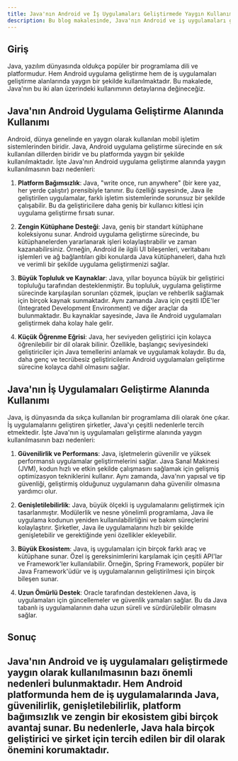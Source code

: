 ```yaml
---
title: Java'nın Android ve İş Uygulamaları Geliştirmede Yaygın Kullanımı
description: Bu blog makalesinde, Java'nın Android ve iş uygulamaları geliştirme alanında neden yaygın bir şekilde kullanıldığına odaklanacağız.
---
```


## Giriş

Java, yazılım dünyasında oldukça popüler bir programlama dili ve platformudur. Hem Android uygulama geliştirme hem de iş uygulamaları geliştirme alanlarında yaygın bir şekilde kullanılmaktadır. Bu makalede, Java'nın bu iki alan üzerindeki kullanımının detaylarına değineceğiz.

## Java'nın Android Uygulama Geliştirme Alanında Kullanımı

Android, dünya genelinde en yaygın olarak kullanılan mobil işletim sistemlerinden biridir. Java, Android uygulama geliştirme sürecinde en sık kullanılan dillerden biridir ve bu platformda yaygın bir şekilde kullanılmaktadır. İşte Java'nın Android uygulama geliştirme alanında yaygın kullanılmasının bazı nedenleri:

1. **Platform Bağımsızlık**: Java, "write once, run anywhere" (bir kere yaz, her yerde çalıştır) prensibiyle tanınır. Bu özelliği sayesinde, Java ile geliştirilen uygulamalar, farklı işletim sistemlerinde sorunsuz bir şekilde çalışabilir. Bu da geliştiricilere daha geniş bir kullanıcı kitlesi için uygulama geliştirme fırsatı sunar.

2. **Zengin Kütüphane Desteği**: Java, geniş bir standart kütüphane koleksiyonu sunar. Android uygulama geliştirme sürecinde, bu kütüphanelerden yararlanarak işleri kolaylaştırabilir ve zaman kazanabilirsiniz. Örneğin, Android ile ilgili UI bileşenleri, veritabanı işlemleri ve ağ bağlantıları gibi konularda Java kütüphaneleri, daha hızlı ve verimli bir şekilde uygulama geliştirmenizi sağlar.

3. **Büyük Topluluk ve Kaynaklar**: Java, yıllar boyunca büyük bir geliştirici topluluğu tarafından desteklenmiştir. Bu topluluk, uygulama geliştirme sürecinde karşılaşılan sorunları çözmek, ipuçları ve rehberlik sağlamak için birçok kaynak sunmaktadır. Aynı zamanda Java için çeşitli IDE'ler (Integrated Development Environment) ve diğer araçlar da bulunmaktadır. Bu kaynaklar sayesinde, Java ile Android uygulamaları geliştirmek daha kolay hale gelir.

4. **Küçük Öğrenme Eğrisi**: Java, her seviyeden geliştirici için kolayca öğrenilebilir bir dil olarak bilinir. Özellikle, başlangıç seviyesindeki geliştiriciler için Java temellerini anlamak ve uygulamak kolaydır. Bu da, daha genç ve tecrübesiz geliştiricilerin Android uygulamaları geliştirme sürecine kolayca dahil olmasını sağlar.

## Java'nın İş Uygulamaları Geliştirme Alanında Kullanımı

Java, iş dünyasında da sıkça kullanılan bir programlama dili olarak öne çıkar. İş uygulamalarını geliştiren şirketler, Java'yı çeşitli nedenlerle tercih etmektedir. İşte Java'nın iş uygulamaları geliştirme alanında yaygın kullanılmasının bazı nedenleri:

1. **Güvenilirlik ve Performans**: Java, işletmelerin güvenilir ve yüksek performanslı uygulamalar geliştirmelerini sağlar. Java Sanal Makinesi (JVM), kodun hızlı ve etkin şekilde çalışmasını sağlamak için gelişmiş optimizasyon tekniklerini kullanır. Aynı zamanda, Java'nın yapısal ve tip güvenliği, geliştirmiş olduğunuz uygulamanın daha güvenilir olmasına yardımcı olur.

2. **Genişletilebilirlik**: Java, büyük ölçekli iş uygulamalarını geliştirmek için tasarlanmıştır. Modülerlik ve nesne yönelimli programlama, Java ile uygulama kodunun yeniden kullanılabilirliğini ve bakım süreçlerini kolaylaştırır. Şirketler, Java ile uygulamalarını hızlı bir şekilde genişletebilir ve gerektiğinde yeni özellikler ekleyebilir.

3. **Büyük Ekosistem**: Java, iş uygulamaları için birçok farklı araç ve kütüphane sunar. Özel iş gereksinimlerini karşılamak için çeşitli API'lar ve Framework'ler kullanılabilir. Örneğin, Spring Framework, popüler bir Java Framework'üdür ve iş uygulamalarının geliştirilmesi için birçok bileşen sunar.

4. **Uzun Ömürlü Destek**: Oracle tarafından desteklenen Java, iş uygulamaları için güncellemeler ve güvenlik yamaları sağlar. Bu da Java tabanlı iş uygulamalarının daha uzun süreli ve sürdürülebilir olmasını sağlar.

## Sonuç

Java'nın Android ve iş uygulamaları geliştirmede yaygın olarak kullanılmasının bazı önemli nedenleri bulunmaktadır. Hem Android platformunda hem de iş uygulamalarında Java, güvenilirlik, genişletilebilirlik, platform bağımsızlık ve zengin bir ekosistem gibi birçok avantaj sunar. Bu nedenlerle, Java hala birçok geliştirici ve şirket için tercih edilen bir dil olarak önemini korumaktadır.
---